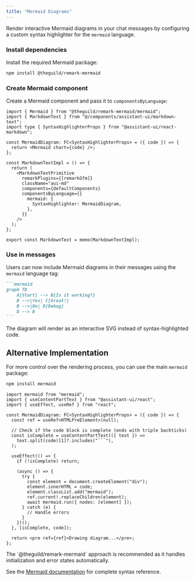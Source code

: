 ```yaml
---
title: "Mermaid Diagrams"
---
```



Render interactive Mermaid diagrams in your chat messages by configuring a custom syntax highlighter for the `mermaid` language.

<Steps>
  <Step>

### Install dependencies

Install the required Mermaid package:

```bash npm2yarn
npm install @theguild/remark-mermaid
```

  </Step>
  <Step>

### Create Mermaid component

Create a Mermaid component and pass it to `componentsByLanguage`:

```tsx
import { Mermaid } from "@theguild/remark-mermaid/mermaid";
import { MarkdownText } from "@/components/assistant-ui/markdown-text";
import type { SyntaxHighlighterProps } from "@assistant-ui/react-markdown";

const MermaidDiagram: FC<SyntaxHighlighterProps> = ({ code }) => {
  return <Mermaid chart={code} />;
};

const MarkdownTextImpl = () => {
  return (
    <MarkdownTextPrimitive
      remarkPlugins={[remarkGfm]}
      className="aui-md"
      components={defaultComponents}
      componentsByLanguage={{
        mermaid: {
          SyntaxHighlighter: MermaidDiagram,
        },
      }}
    />
  );
};

export const MarkdownText = memo(MarkdownTextImpl);
```

  </Step>
  <Step>

### Use in messages

Users can now include Mermaid diagrams in their messages using the `mermaid` language tag:

````markdown
```mermaid
graph TD
    A[Start] --> B{Is it working?}
    B -->|Yes| C[Great!]
    B -->|No| D[Debug]
    D --> B
```
````

The diagram will render as an interactive SVG instead of syntax-highlighted code.

  </Step>
</Steps>

## Alternative Implementation

For more control over the rendering process, you can use the main `mermaid` package:

```bash npm2yarn
npm install mermaid
```

````tsx
import mermaid from "mermaid";
import { useContentPartText } from "@assistant-ui/react";
import { useEffect, useRef } from "react";

const MermaidDiagram: FC<SyntaxHighlighterProps> = ({ code }) => {
  const ref = useRef<HTMLPreElement>(null);

  // Check if the code block is complete (ends with triple backticks)
  const isComplete = useContentPartText(({ text }) =>
    text.split(code)[1]?.includes("```"),
  );

  useEffect(() => {
    if (!isComplete) return;

    (async () => {
      try {
        const element = document.createElement("div");
        element.innerHTML = code;
        element.classList.add("mermaid");
        ref.current!.replaceChildren(element);
        await mermaid.run({ nodes: [element] });
      } catch (e) {
        // Handle errors
      }
    })();
  }, [isComplete, code]);

  return <pre ref={ref}>Drawing diagram...</pre>;
};
````

<Callout>
  The `@theguild/remark-mermaid` approach is recommended as it handles
  initialization and error states automatically.
</Callout>

See the [Mermaid documentation](https://mermaid.js.org/) for complete syntax reference.
